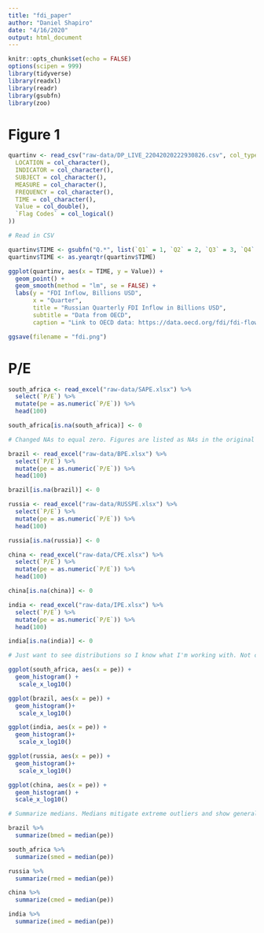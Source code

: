 ```yaml
---
title: "fdi_paper"
author: "Daniel Shapiro"
date: "4/16/2020"
output: html_document
---
```


```r
knitr::opts_chunk$set(echo = FALSE)
options(scipen = 999)
library(tidyverse)
library(readxl)
library(readr)
library(gsubfn)
library(zoo)
```
# Figure 1

```r
quartinv <- read_csv("raw-data/DP_LIVE_22042020222930826.csv", col_types = cols(
  LOCATION = col_character(),
  INDICATOR = col_character(),
  SUBJECT = col_character(),
  MEASURE = col_character(),
  FREQUENCY = col_character(),
  TIME = col_character(),
  Value = col_double(),
  `Flag Codes` = col_logical()
))

# Read in CSV

quartinv$TIME <- gsubfn("Q.*", list(`Q1` = 1, `Q2` = 2, `Q3` = 3, `Q4` = 4), quartinv$TIME)
quartinv$TIME <- as.yearqtr(quartinv$TIME)

ggplot(quartinv, aes(x = TIME, y = Value)) +
  geom_point() +
  geom_smooth(method = "lm", se = FALSE) +
  labs(y = "FDI Inflow, Billions USD",
       x = "Quarter",
       title = "Russian Quarterly FDI Inflow in Billions USD",
       subtitle = "Data from OECD",
       caption = "Link to OECD data: https://data.oecd.org/fdi/fdi-flows.htm. OECD measures quarterly data from 2013.")

ggsave(filename = "fdi.png")
```

# P/E
```r
south_africa <- read_excel("raw-data/SAPE.xlsx") %>%
  select(`P/E`) %>%
  mutate(pe = as.numeric(`P/E`)) %>%
  head(100)

south_africa[is.na(south_africa)] <- 0

# Changed NAs to equal zero. Figures are listed as NAs in the original data when P/E ratio is negative. Since I'm only looking at medians, not means, I figure that putting them at zero will not affect scores too much.

brazil <- read_excel("raw-data/BPE.xlsx") %>%
  select(`P/E`) %>%
  mutate(pe = as.numeric(`P/E`)) %>%
  head(100)

brazil[is.na(brazil)] <- 0

russia <- read_excel("raw-data/RUSSPE.xlsx") %>%
  select(`P/E`) %>%
  mutate(pe = as.numeric(`P/E`)) %>%
  head(100)

russia[is.na(russia)] <- 0

china <- read_excel("raw-data/CPE.xlsx") %>%
  select(`P/E`) %>%
  mutate(pe = as.numeric(`P/E`)) %>%
  head(100)

china[is.na(china)] <- 0

india <- read_excel("raw-data/IPE.xlsx") %>%
  select(`P/E`) %>%
  mutate(pe = as.numeric(`P/E`)) %>%
  head(100)

india[is.na(india)] <- 0
```

```r
# Just want to see distributions so I know what I'm working with. Not crucial. 

ggplot(south_africa, aes(x = pe)) +
  geom_histogram() +
   scale_x_log10()

ggplot(brazil, aes(x = pe)) +
  geom_histogram()+
   scale_x_log10()

ggplot(india, aes(x = pe)) +
  geom_histogram()+
   scale_x_log10()

ggplot(russia, aes(x = pe)) +
  geom_histogram()+
   scale_x_log10()

ggplot(china, aes(x = pe)) +
  geom_histogram() +
  scale_x_log10()
```

```r
# Summarize medians. Medians mitigate extreme outliers and show general trends better than means.

brazil %>%
  summarize(bmed = median(pe))

south_africa %>%
  summarize(smed = median(pe))

russia %>%
  summarize(rmed = median(pe))

china %>%
  summarize(cmed = median(pe))

india %>%
  summarize(imed = median(pe))
```

